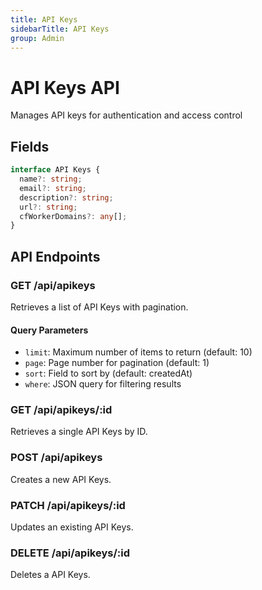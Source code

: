 ```yaml
---
title: API Keys
sidebarTitle: API Keys
group: Admin
---
```



# API Keys API

Manages API keys for authentication and access control




## Fields

```typescript
interface API Keys {
  name?: string;
  email?: string;
  description?: string;
  url?: string;
  cfWorkerDomains?: any[];
}
```




## API Endpoints

### GET /api/apikeys
Retrieves a list of API Keys with pagination.

#### Query Parameters
- `limit`: Maximum number of items to return (default: 10)
- `page`: Page number for pagination (default: 1)
- `sort`: Field to sort by (default: createdAt)
- `where`: JSON query for filtering results

### GET /api/apikeys/:id
Retrieves a single API Keys by ID.

### POST /api/apikeys
Creates a new API Keys.

### PATCH /api/apikeys/:id
Updates an existing API Keys.

### DELETE /api/apikeys/:id
Deletes a API Keys.

